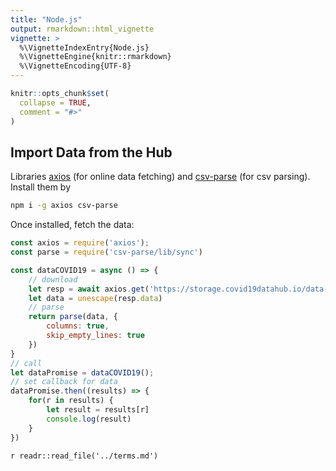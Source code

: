 ```yaml
---
title: "Node.js"
output: rmarkdown::html_vignette
vignette: >
  %\VignetteIndexEntry{Node.js}
  %\VignetteEngine{knitr::rmarkdown}
  %\VignetteEncoding{UTF-8}
---
```


```r
knitr::opts_chunk$set(
  collapse = TRUE,
  comment = "#>"
)
```

## Import Data from the Hub

Libraries [axios](https://www.npmjs.com/package/axios) (for online data fetching) and [csv-parse](https://www.npmjs.com/package/csv-parse) (for csv parsing). Install them by

```bash
npm i -g axios csv-parse
```

Once installed, fetch the data:

```js
const axios = require('axios');
const parse = require('csv-parse/lib/sync')

const dataCOVID19 = async () => {
    // download
    let resp = await axios.get('https://storage.covid19datahub.io/data-1.csv')
    let data = unescape(resp.data)
    // parse
    return parse(data, {
        columns: true,
        skip_empty_lines: true
    })
}
// call
let dataPromise = dataCOVID19();
// set callback for data
dataPromise.then((results) => {
    for(r in results) {
        let result = results[r] 
        console.log(result)
    }
})
```

`r readr::read_file('../terms.md')`
